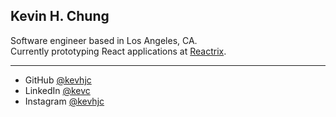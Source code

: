 ## Kevin H. Chung

Software engineer based in Los Angeles, CA.<br/>
Currently prototyping React applications at [Reactrix](https://www.reactrix.app/).

---

- GitHub [@kevhjc](https://github.com/kevhjc)
- LinkedIn [@kevc](https://www.linkedin.com/in/kevc/)
- Instagram [@kevhjc](https://instagram.com/kevhjc)
